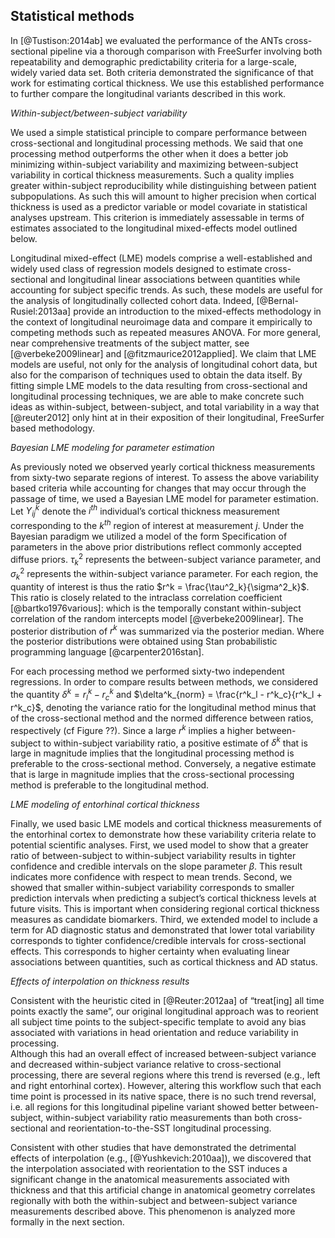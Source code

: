 
## Statistical methods

In [@Tustison:2014ab] we evaluated the performance of the ANTs cross-sectional pipeline
via a thorough comparison with FreeSurfer involving both repeatability and
demographic predictability criteria for a large-scale, widely varied data set.  Both
criteria demonstrated the significance of that work for estimating cortical thickness.
We use this established performance to further compare the longitudinal variants
described in this work.  

_Within-subject/between-subject variability_

We used a simple statistical principle to compare performance between
cross-sectional and longitudinal processing methods.  We said that one
processing method outperforms the other when it does a better job minimizing
within-subject variability and maximizing between-subject variability in
cortical thickness measurements.  Such a quality implies greater
within-subject reproducibility while distinguishing between patient
subpopulations. As such this will amount to higher precision when
cortical thickness is used as a predictor variable or model covariate in
statistical analyses upstream. This criterion is immediately assessable
in terms of estimates associated to the longitudinal
mixed-effects model \eqref{eq::lme1} outlined below.

Longitudinal mixed-effect (LME) models comprise a well-established and widely used
class of regression models designed to estimate cross-sectional and longitudinal
linear associations between quantities while accounting for subject specific
trends.  As such, these models are useful for the analysis of longitudinally
collected cohort data. Indeed, [@Bernal-Rusiel:2013aa] provide an introduction to the mixed-effects methodology in the context of longitudinal neuroimage data and compare it empirically to competing methods such as repeated measures ANOVA.
For more general, near comprehensive treatments of the subject matter, see [@verbeke2009linear] and [@fitzmaurice2012applied]. We claim that LME models are useful, not only for the analysis of longitudinal cohort data, but also for the comparison of techniques used
to obtain the data itself. By fitting simple LME models to the data
resulting from cross-sectional and longitudinal processing techniques,
we are able to make concrete such ideas as within-subject, between-subject,
and total variability in a way that [@reuter2012] only hint at in
their exposition of their longitudinal, FreeSurfer based methodology.

_Bayesian LME modeling for parameter estimation_

As previously noted we observed yearly cortical thickness measurements
from sixty-two separate regions of interest.  To assess the above
variability based criteria while accounting for changes that may occur through
the passage of time, we used a Bayesian LME model for parameter
estimation.  Let $Y^k_{ij}$ denote the $i^{th}$ individual's cortical
thickness measurement corresponding to the $k^{th}$ region of interest
at measurement $j$.  Under the Bayesian paradigm we utilized a model of
the form \begin{gather} Y^k_{ij} \sim N(\alpha^k_i + \beta^k t,
\sigma_k^2) \\ \nonumber \alpha^k_i \sim N(\alpha^k_0, \tau^2_k) \qquad
\alpha^k_0, \beta^k \sim N(0,10)  \qquad \sigma_k^2,  \tau_k^2 \sim
\mbox{Cauchy}^+ (0, 5) \end{gather}\label{eq::lme1} Specification of parameters in the
above prior distributions reflect commonly accepted diffuse priors.
$\tau^2_k$ represents the between-subject variance parameter, and
$\sigma^2_k$ represents the within-subject variance parameter.  For each
region, the quantity of interest is thus the ratio $r^k =
\frac{\tau^2_k}{\sigma^2_k}$.  This ratio is closely related to the
intraclass correlation coefficient [@bartko1976various]:
\begin{equation} \rho_I = \frac{\tau^2}{\tau^2 + \sigma^2}\ , \end{equation}
which is the temporally constant within-subject correlation of the
random intercepts model [@verbeke2009linear]. The posterior distribution of
$r^k$ was summarized via the posterior median. Where the posterior
distributions were obtained using Stan probabilistic programming
language [@carpenter2016stan].


For each processing method we performed sixty-two independent
regressions.  In order to compare results between methods, we considered
the quantity $\delta^k = r^k_l - r^k_c$ and $\delta^k_{norm} =
\frac{r^k_l - r^k_c}{r^k_l + r^k_c}$, denoting the variance ratio for
the longitudinal method minus that of the cross-sectional method and the
normed difference between ratios, respectively (cf Figure ??). Since a large $r^k$
implies a higher between-subject to within-subject variability ratio, a
positive estimate of $\delta^k$ that is large in magnitude implies that
the longitudinal processing method is preferable to the cross-sectional
method.  Conversely, a negative estimate that is large in magnitude
implies that the cross-sectional processing method is preferable to the
longitudinal method.

_LME modeling of entorhinal cortical thickness_

Finally, we used basic LME models and cortical thickness measurements of the entorhinal cortex to demonstrate how these variability criteria relate to potential scientific analyses. First, we used model \eqref{eq::lme1} to show that a greater ratio of between-subject to within-subject variability results in tighter confidence and credible intervals on the slope parameter $\beta$. This result indicates more confidence with respect to mean trends. Second, we showed that smaller within-subject variability corresponds to smaller prediction intervals when predicting a subject's cortical thickness levels at future visits. This is important when considering regional cortical thickness measures as candidate biomarkers.  Third, we extended model \eqref{eq::lme1} to include a term for AD diagnostic status and demonstrated that lower total variability corresponds to tighter confidence/credible intervals for cross-sectional effects. This corresponds to higher certainty when evaluating linear associations between quantities, such as cortical thickness and AD status.


_Effects of interpolation on thickness results_

Consistent with the heuristic cited in [@Reuter:2012aa] of "treat[ing] all
time points exactly the same", our original longitudinal approach was to reorient all subject
time points to the subject-specific template to avoid any bias associated with
variations in head orientation and reduce variability in processing.  
Although this had an overall effect of increased between-subject
variance and decreased within-subject variance relative to cross-sectional processing,
there are several regions where this trend is reversed (e.g., left and right
entorhinal cortex).  However, altering this workflow such that each time
point is processed in its native space, there is no such trend reversal, i.e.
all regions for this longitudinal pipeline variant showed better between-subject,
within-subject variability ratio measurements
than both cross-sectional and reorientation-to-the-SST longitudinal processing.

Consistent with other studies that have demonstrated the detrimental effects of interpolation
(e.g., [@Yushkevich:2010aa]), we discovered that the interpolation associated with reorientation
to the SST induces a significant change in the anatomical measurements associated with thickness
and that this artificial change in anatomical geometry correlates regionally with both the
within-subject and between-subject variance measurements described above.  This phenomenon
is analyzed more formally in the next section.
